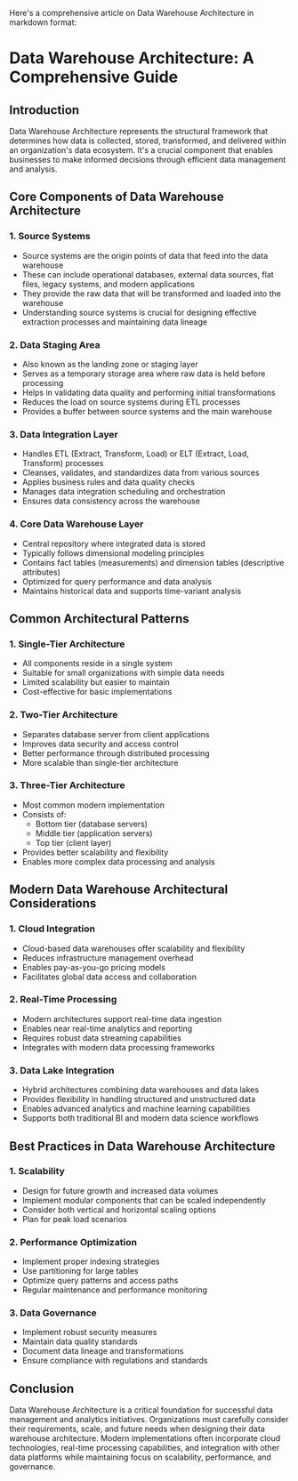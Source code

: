 Here's a comprehensive article on Data Warehouse Architecture in markdown format:

# Data Warehouse Architecture: A Comprehensive Guide

## Introduction
Data Warehouse Architecture represents the structural framework that determines how data is collected, stored, transformed, and delivered within an organization's data ecosystem. It's a crucial component that enables businesses to make informed decisions through efficient data management and analysis.

## Core Components of Data Warehouse Architecture

### 1. Source Systems
* Source systems are the origin points of data that feed into the data warehouse
* These can include operational databases, external data sources, flat files, legacy systems, and modern applications
* They provide the raw data that will be transformed and loaded into the warehouse
* Understanding source systems is crucial for designing effective extraction processes and maintaining data lineage

### 2. Data Staging Area
* Also known as the landing zone or staging layer
* Serves as a temporary storage area where raw data is held before processing
* Helps in validating data quality and performing initial transformations
* Reduces the load on source systems during ETL processes
* Provides a buffer between source systems and the main warehouse

### 3. Data Integration Layer
* Handles ETL (Extract, Transform, Load) or ELT (Extract, Load, Transform) processes
* Cleanses, validates, and standardizes data from various sources
* Applies business rules and data quality checks
* Manages data integration scheduling and orchestration
* Ensures data consistency across the warehouse

### 4. Core Data Warehouse Layer
* Central repository where integrated data is stored
* Typically follows dimensional modeling principles
* Contains fact tables (measurements) and dimension tables (descriptive attributes)
* Optimized for query performance and data analysis
* Maintains historical data and supports time-variant analysis

## Common Architectural Patterns

### 1. Single-Tier Architecture
* All components reside in a single system
* Suitable for small organizations with simple data needs
* Limited scalability but easier to maintain
* Cost-effective for basic implementations

### 2. Two-Tier Architecture
* Separates database server from client applications
* Improves data security and access control
* Better performance through distributed processing
* More scalable than single-tier architecture

### 3. Three-Tier Architecture
* Most common modern implementation
* Consists of:
  * Bottom tier (database servers)
  * Middle tier (application servers)
  * Top tier (client layer)
* Provides better scalability and flexibility
* Enables more complex data processing and analysis

## Modern Data Warehouse Architectural Considerations

### 1. Cloud Integration
* Cloud-based data warehouses offer scalability and flexibility
* Reduces infrastructure management overhead
* Enables pay-as-you-go pricing models
* Facilitates global data access and collaboration

### 2. Real-Time Processing
* Modern architectures support real-time data ingestion
* Enables near real-time analytics and reporting
* Requires robust data streaming capabilities
* Integrates with modern data processing frameworks

### 3. Data Lake Integration
* Hybrid architectures combining data warehouses and data lakes
* Provides flexibility in handling structured and unstructured data
* Enables advanced analytics and machine learning capabilities
* Supports both traditional BI and modern data science workflows

## Best Practices in Data Warehouse Architecture

### 1. Scalability
* Design for future growth and increased data volumes
* Implement modular components that can be scaled independently
* Consider both vertical and horizontal scaling options
* Plan for peak load scenarios

### 2. Performance Optimization
* Implement proper indexing strategies
* Use partitioning for large tables
* Optimize query patterns and access paths
* Regular maintenance and performance monitoring

### 3. Data Governance
* Implement robust security measures
* Maintain data quality standards
* Document data lineage and transformations
* Ensure compliance with regulations and standards

## Conclusion
Data Warehouse Architecture is a critical foundation for successful data management and analytics initiatives. Organizations must carefully consider their requirements, scale, and future needs when designing their data warehouse architecture. Modern implementations often incorporate cloud technologies, real-time processing capabilities, and integration with other data platforms while maintaining focus on scalability, performance, and governance.